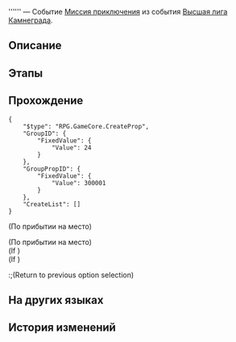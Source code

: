 {{Дополнить|Диалоги.}}
{{Миссия Инфобокс
|id              = 2010730
|Название        = 
|Изображение     = Миссия Освоения .png
|Тип             = Миссия приключения
|События         = Высшая лига Камнеграда
|Глава           = 
|Условия         = Завершена [[Миссия приключения]] ''[[Ринг и сцена II]]''
|Персонажи       = Первопроходец
|СтартЛокация    = Бойцовский клуб
|Мир             = Ярило-VI
|Локации         = Бойцовский клуб
|Предыдущая      = Ринг и сцена II
|Следующая       = 
|Награды         = 
}}
'''''' — Событие [[Миссия приключения]] из события [[Высшая лига Камнеграда]].

==Описание==
{{Описание|<!--официальное описание из Перекрёстка судеб-->}}

==Этапы==


==Прохождение==
{{Дополнить}}

<pre>{
	"$type": "RPG.GameCore.CreateProp",
	"GroupID": {
		"FixedValue": {
			"Value": 24
		}
	},
	"GroupPropID": {
		"FixedValue": {
			"Value": 300001
		}
	},
	"CreateList": []
}</pre>
;(По прибытии на место)

;(По прибытии на место)
;(If {{cx}}<!--SubMission Finish: 201072010-->)
;(If {{cx}}<!--SubMission not Finish: 201072010-->)
:;(Return to previous option selection)
{{Диалог Конец}}

==На других языках==
{{На других языках
|en   = 
|zhs  = 
|zht  = 
|ja   = 
|ko   = 
|es   = 
|fr   = 
|ru   = 
|th   = 
|vi   = 
|de   = 
|id   = 
|pt   = 
}}

==История изменений==
{{История изменений|2.7}}

